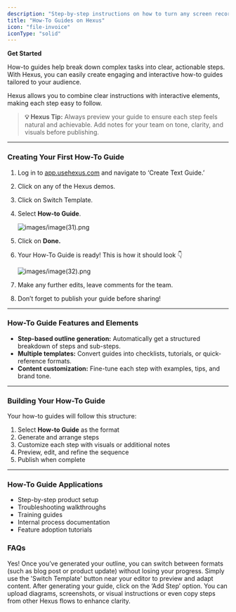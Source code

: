 ```yaml
---
description: "Step-by-step instructions on how to turn any screen recording into a how-to guide"
title: "How-To Guides on Hexus"
icon: "file-invoice"
iconType: "solid"
---
```


**Get Started**

How-to guides help break down complex tasks into clear, actionable steps. With Hexus, you can easily create engaging and interactive how-to guides tailored to your audience.

Hexus allows you to combine clear instructions with interactive elements, making each step easy to follow.

> **💡 Hexus Tip:**
> Always preview your guide to ensure each step feels natural and achievable. Add notes for your team on tone, clarity, and visuals before publishing.

---

### **Creating Your First How-To Guide**

1. Log in to [app.usehexus.com](http://app.usehexus.com) and navigate to ‘Create Text Guide.’
2. Click on any of the Hexus demos.
3. Click on Switch Template.
4. Select **How-to Guide**.

   ![images/image(31).png](/images/image\(31\).png)
5. Click on **Done.**
6. Your How-To Guide is ready! This is how it should look 👇

   ![images/image(32).png](/images/image\(32\).png)
7. Make any further edits, leave comments for the team.
8. Don’t forget to publish your guide before sharing!

---

### **How-To Guide Features and Elements**

- **Step-based outline generation:** Automatically get a structured breakdown of steps and sub-steps.
- **Multiple templates:** Convert guides into checklists, tutorials, or quick-reference formats.
- **Content customization:** Fine-tune each step with examples, tips, and brand tone.

---

### **Building Your How-To Guide**

Your how-to guides will follow this structure:

1. Select **How-to Guide** as the format
2. Generate and arrange steps
3. Customize each step with visuals or additional notes
4. Preview, edit, and refine the sequence
5. Publish when complete

---

### **How-To Guide Applications**

- Step-by-step product setup
- Troubleshooting walkthroughs
- Training guides
- Internal process documentation
- Feature adoption tutorials

### FAQs

<AccordionGroup>
  <Accordion title="Can I change the format from how-to guide to another format after starting?" icon="sparkles">
    Yes! Once you’ve generated your outline, you can switch between formats (such as blog post or product update) without losing your progress. Simply use the 'Switch Template' button near your editor to preview and adapt content.
  </Accordion>
  <Accordion title="How do I add images to individual steps?" icon="sparkles">
    After generating your guide, click on the ‘Add Step’ option. You can upload diagrams, screenshots, or visual instructions or even copy steps from other Hexus flows to enhance clarity.
  </Accordion>
</AccordionGroup>
